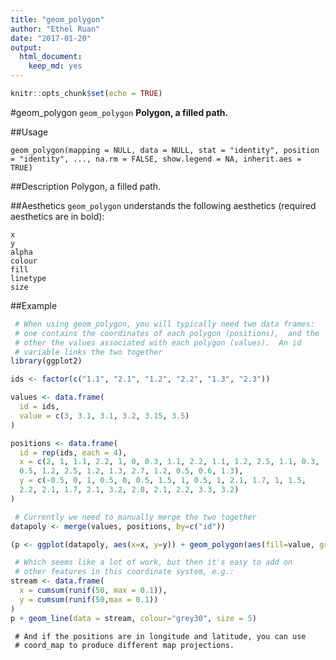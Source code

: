 ---
title: "geom_polygon"
author: "Ethel Ruan"
date: "2017-01-20"
output: 
  html_document: 
    keep_md: yes
---

```{r setup, include=FALSE}
knitr::opts_chunk$set(echo = TRUE)
```

#geom_polygon
`geom_polygon` 
**Polygon, a filled path.**
          

##Usage
```
geom_polygon(mapping = NULL, data = NULL, stat = "identity", position = "identity", ..., na.rm = FALSE, show.legend = NA, inherit.aes = TRUE)
```

##Description
Polygon, a filled path.

##Aesthetics
`geom_polygon` understands the following aesthetics (required aesthetics are in bold):
```
x
y
alpha
colour
fill
linetype
size
```

##Example

```{r}
 # When using geom_polygon, you will typically need two data frames:
 # one contains the coordinates of each polygon (positions),  and the
 # other the values associated with each polygon (values).  An id
 # variable links the two together
library(ggplot2)

ids <- factor(c("1.1", "2.1", "1.2", "2.2", "1.3", "2.3"))

values <- data.frame(
  id = ids,
  value = c(3, 3.1, 3.1, 3.2, 3.15, 3.5)
)

positions <- data.frame(
  id = rep(ids, each = 4),
  x = c(2, 1, 1.1, 2.2, 1, 0, 0.3, 1.1, 2.2, 1.1, 1.2, 2.5, 1.1, 0.3,
  0.5, 1.2, 2.5, 1.2, 1.3, 2.7, 1.2, 0.5, 0.6, 1.3),
  y = c(-0.5, 0, 1, 0.5, 0, 0.5, 1.5, 1, 0.5, 1, 2.1, 1.7, 1, 1.5,
  2.2, 2.1, 1.7, 2.1, 3.2, 2.8, 2.1, 2.2, 3.3, 3.2)
)

 # Currently we need to manually merge the two together
datapoly <- merge(values, positions, by=c("id"))

(p <- ggplot(datapoly, aes(x=x, y=y)) + geom_polygon(aes(fill=value, group=id)))
```
          

```{r}
 # Which seems like a lot of work, but then it's easy to add on
 # other features in this coordinate system, e.g.:
stream <- data.frame(
  x = cumsum(runif(50, max = 0.1)),
  y = cumsum(runif(50,max = 0.1))
)
p + geom_line(data = stream, colour="grey30", size = 5)

```
        


```
 # And if the positions are in longitude and latitude, you can use
 # coord_map to produce different map projections.
```